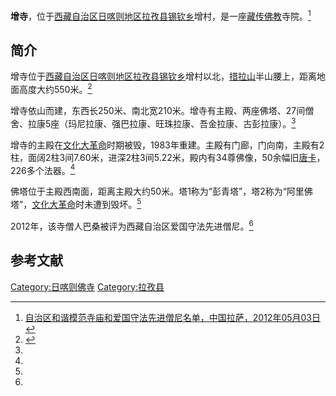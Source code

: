 {{Infobox Tibetan Buddhist monastery
|name =增寺
|image =
|image size = 250px
|alt = 
|caption = 
|t=
|w=
|to = 
|ipa={{IPA|}}
|z=
|thdl=
|e=
|tc=增寺
|s=增寺
|p=
|m=
|k=
|pushpin_map = 
|latd =  | latm =  | lats =  | latNS = 
|longd=  | longm= | longs =| longEW = 
|iso_region = 
|map_caption = 
|mapsize = 
|location_country = 中国
|location = {{CHN}}[[西藏自治区|西藏自治区]][[日喀则地区|日喀则地区]][[拉孜县|拉孜县]]
|coordinates_display =
|founded_by = 
|date_founded =
|date_renovated =
|sect = 
|mather =
|children =
|dedicated_to = 
|tulku =
|head_lama = 
|head_mgh =
|no._of_monks = 
|architecture = 
|festivals =
|footnotes = 
}}

'''增寺'''，位于[[西藏自治区|西藏自治区]][[日喀则地区|日喀则地区]][[拉孜县|拉孜县]][[锡钦乡|锡钦乡]]增村，是一座[[藏传佛教|藏传佛教]]寺院。<ref name=mingdan>[http://www.lasa.gov.cn/Item/38763.aspx 自治区和谐模范寺庙和爱国守法先进僧尼名单，中国拉萨，2012年05月03日] {{webarchive|url=https://web.archive.org/web/20130928220630/http://www.lasa.gov.cn/Item/38763.aspx |date=2013年09月28日 }}</ref>

==简介==
增寺位于[[西藏自治区|西藏自治区]][[日喀则地区|日喀则地区]][[拉孜县|拉孜县]][[锡钦乡|锡钦乡]]增村以北，[[措拉山|措拉山]]半山腰上，距离地面高度大约550米。<ref name=smyz>{{Cite web |url=http://www.lazi.gov.cn/showText.asp?id=551&classid=294 |title=寺庙遗址，中国西藏拉孜县门户网，2011-7-8 |accessdate=2013-08-20 |archive-date=2013-08-17 |archive-url=https://web.archive.org/web/20130817084956/http://www.lazi.gov.cn/showText.asp?id=551&classid=294 |dead-url=yes }}</ref>

增寺依山而建，东西长250米、南北宽210米。增寺有主殿、两座佛塔、27间僧舍、拉康5座（玛尼拉康、强巴拉康、旺珠拉康、吾金拉康、古彭拉康）。<ref name=smyz/>

增寺的主殿在[[文化大革命|文化大革命]]时期被毁，1983年重建。主殿有门廊，门向南，主殿有2柱，面阔2柱3间7.60米，进深2柱3间5.22米，殿内有34尊佛像，50余幅旧[[唐卡|唐卡]]，226多个法器。<ref name=smyz/>

佛塔位于主殿西南面，距离主殿大约50米。塔1称为“彭青塔”，塔2称为“阿里佛塔”，[[文化大革命|文化大革命]]时未遭到毁坏。<ref name=smyz/>

2012年，该寺僧人巴桑被评为西藏自治区爱国守法先进僧尼。<ref name=mingdan/>

==参考文献==
{{reflist}}

{{日喀则地标}}
[[Category:日喀则佛寺|Category:日喀则佛寺]]
[[Category:拉孜县|Category:拉孜县]]